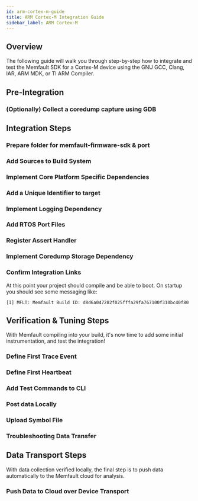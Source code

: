 ```yaml
---
id: arm-cortex-m-guide
title: ARM Cortex-M Integration Guide
sidebar_label: ARM Cortex-M
---
```



## Overview

The following guide will walk you through step-by-step how to integrate and test the Memfault SDK
for a Cortex-M device using the GNU GCC, Clang, IAR, ARM MDK, or TI ARM Compiler.

<FwSdkFeatures/>

## Pre-Integration

### (Optionally) Collect a coredump capture using GDB

<TryFlow />

## Integration Steps

### Prepare folder for memfault-firmware-sdk & port

<CloneSdk />

### Add Sources to Build System

<AddSources />

### Implement Core Platform Specific Dependencies

<CorePlatformDependencies />

### Add a Unique Identifier to target
<AddBuildId />

### Implement Logging Dependency

<LoggingDependency />

### Add RTOS Port Files

<RtosPorts />

### Register Assert Handler

<RegisterAssert />

### Implement Coredump Storage Dependency

<CoredumpDependency />


### Confirm Integration Links

At this point your project should compile and be able to boot.
On startup you should see some messaging like:

```
[I] MFLT: Memfault Build ID: d8d6a047282f025fffa29fa767100f310bc40f80
```

## Verification & Tuning Steps

With Memfault compiling into your build, it's now time to add some initial instrumentation, and test the integration!

### Define First Trace Event

<DefineFirstTraceEvent />

### Define First Heartbeat


<DefineFirstHeartbeat />

### Add Test Commands to CLI

<AddCliTestCommands/>


### Post data Locally

<PostChunksLocally />

### Upload Symbol File

<UploadSymbolFile/>

### Troubleshooting Data Transfer

<DataTransferTroubleshooting/>


## Data Transport Steps

With data collection verified locally, the final step is to push data automatically to the Memfault
cloud for analysis.

### Push Data to Cloud over Device Transport

<PublishDataToCloud/>
